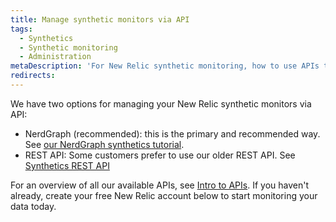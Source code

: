 ```yaml
---
title: Manage synthetic monitors via API
tags:
  - Synthetics
  - Synthetic monitoring
  - Administration
metaDescription: 'For New Relic synthetic monitoring, how to use APIs to manage monitors.'
redirects:
---
```


We have two options for managing your New Relic synthetic monitors via API: 

* NerdGraph (recommended): this is the primary and recommended way. See [our NerdGraph synthetics tutorial](/docs/apis/nerdgraph/examples/nerdgraph-synthetics-tutorial).
* REST API: Some customers prefer to use our older REST API. See [Synthetics REST API](/docs/apis/synthetics-rest-api/monitor-examples/manage-synthetics-monitors-rest-api)

For an overview of all our available APIs, see [Intro to APIs](/docs/apis/getting-started/introduction-new-relic-apis). If you haven't already, create your free New Relic account below to start monitoring your data today.

<InlineSignup/>